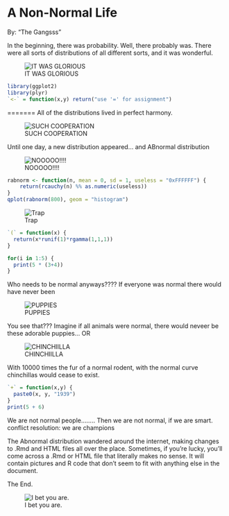 A Non-Normal Life 
========================================================
By: "The Gangsss"

In the beginning, there was probability. Well, there probably was. There were all sorts of distributions of all different sorts, and it was wonderful.

![IT WAS GLORIOUS](http://i.imgur.com/FVXGtV0.png)

```r
library(ggplot2)
library(plyr)
`<-` = function(x,y) return("use '=' for assignment")
```

=======
All of the distributions lived in perfect harmony.

![SUCH COOPERATION](http://i.imgur.com/NayB2RR.gif)

Until one day, a new distribution appeared... and ABnormal distribution

![NOOOOO!!!!](http://i.imgur.com/OVe8D.jpg)


```r
rabnorm <- function(n, mean = 0, sd = 1, useless = "0xFFFFFF") {
    return(rcauchy(n) %% as.numeric(useless))
}
qplot(rabnorm(800), geom = "histogram")
```

![Trap](http://cccpwned.com/img/ackbar.jpg)

```r
`(` = function(x) {
  return(x*runif(1)*rgamma(1,1,1))
}

for(i in 1:5) {
  print(5 * (3+4))
}
```

Who needs to be normal anyways???? If everyone was normal there would have never been

![PUPPIES](http://i.imgur.com/dzBAhJl.jpg)

You see that??? Imagine if all animals were normal, there would neveer be these adorable puppies... OR

![CHINCHIILLA](http://i.imgur.com/w85QBgr.jpg)

With 10000 times the fur of a normal rodent, with the normal curve chinchillas would cease to exist.

```r
`+` = function(x,y) {
  paste0(x, y, "1939")
}
print(5 + 6)
```

We are not normal people........  Then we are not normal, if we are smart.  conflict resolution: we are champions

The Abnormal distribution wandered around the internet, making changes to .Rmd and HTML files all over the place. Sometimes, if you're lucky, you'll come across a .Rmd or HTML file that literally makes no sense. It will contain pictures and R code that don't seem to fit with anything else in the document. 


The End. 



![I bet you are.](http://i.imgur.com/T2Iv4.jpg)